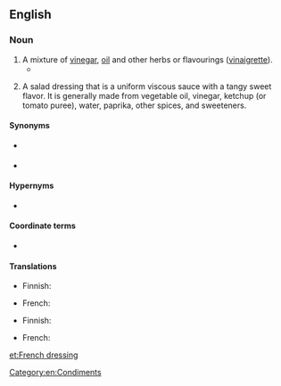 ==English==
{{wikipedia}}

===Noun===
{{en-noun|-|s}}

# A mixture of [[vinegar]], [[oil]] and other herbs or flavourings ([[vinaigrette]]).
#* {{quote-book|author=Eva Greene Fuller|passage=''CREAM CHEESE AND CUCUMBER SANDWICH'': On thin slices of lightly buttered brown bread spread cream cheese; over same sprinkle chopped cucumbers that have been mixed with a little '''French dressing'''. Cover with another slice of lightly buttered brown bread.|page=118|title=The Up-To-Date Sandwich Book: 400 Ways to Make a Sandwich|publisher=|year=1909}}
# {{lb|en|US}} A salad dressing that is a uniform viscous sauce with a tangy sweet flavor. It is generally made from vegetable oil, vinegar, ketchup (or tomato puree), water, paprika, other spices, and sweeteners. {{defdate|From the 1950s}}

====Synonyms====
* {{sense|vinaigrette}} {{l|en|vinaigrette}}
* {{sense|viscous dressing}} {{l|en|Catalina dressing}}

====Hypernyms====
* {{l|en|salad dressing}}

====Coordinate terms====
* {{l|en|Italian dressing}} {{gloss|vinegar, oil, herbs and spices; a vinaigrette}}

====Translations====
{{trans-top|mixture of vinegar, oil and other herbs or flavourings}}
* Finnish: {{t|fi|[[ranskalainen]] [[salaattikastike]]}}
{{trans-mid}}
* French: {{t+|fr|vinaigrette|f}}
{{trans-bottom}}

{{trans-top|US: a salad dressing}}
* Finnish: {{t|fi|[[amerikkalainen]] [[salaattikastike]]}}
{{trans-mid}}
* French: {{t|fr|vinaigrette française|f}}
{{trans-bottom}}

[[Category:en:Condiments]]

[[et:French dressing]]